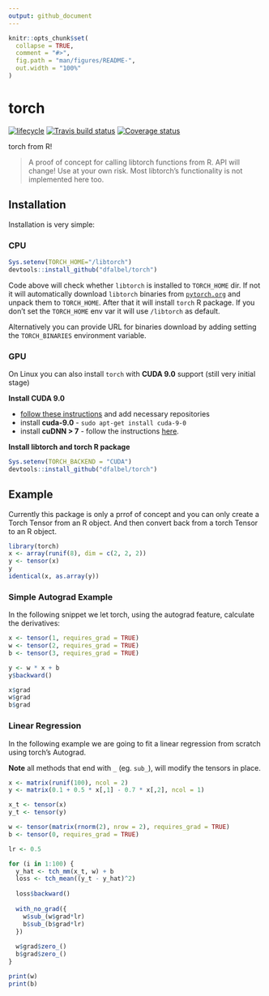 ```yaml
---
output: github_document
---
```

 
<!-- README.md is generated from README.Rmd. Please edit that file -->

```r
knitr::opts_chunk$set(
  collapse = TRUE,
  comment = "#>",
  fig.path = "man/figures/README-",
  out.width = "100%"
)
```

# torch

[![lifecycle](https://img.shields.io/badge/lifecycle-experimental-orange.svg)](https://www.tidyverse.org/lifecycle/#experimental)
[![Travis build
status](https://travis-ci.org/dfalbel/torch.svg?branch=master)](https://travis-ci.org/dfalbel/torch)
[![Coverage
status](https://codecov.io/gh/dfalbel/torch/branch/master/graph/badge.svg)](https://codecov.io/github/dfalbel/torch?branch=master)

torch from R\!

> A proof of concept for calling libtorch functions from R. API will
> change\! Use at your own risk. Most libtorch’s functionality is not
> implemented here too.

## Installation

Installation is very simple:

### CPU

```r
Sys.setenv(TORCH_HOME="/libtorch")
devtools::install_github("dfalbel/torch")
```

Code above will check whether `libtorch` is installed to `TORCH_HOME` dir. If not it will automatically download `libtorch` binaries from [`pytorch.org`](https://pytorch.org/) and unpack them to `TORCH_HOME`. After that it will install `torch` R package. If you don't set the `TORCH_HOME` env var it will use `/libtorch` as default.

Alternatively you can provide URL for binaries download by adding setting the `TORCH_BINARIES` environment variable.

### GPU

On Linux you can also install `torch` with **CUDA 9.0** support (still very initial stage)

**Install CUDA 9.0**

  - [follow these instructions](https://docs.nvidia.com/cuda/cuda-installation-guide-linux/index.html)
    and add necessary repositories
  - install **cuda-9.0** - `sudo apt-get install cuda-9-0`
  - install **cuDNN > 7** - follow the instructions [here](https://docs.nvidia.com/deeplearning/sdk/cudnn-install/index.html).

**Install libtorch and torch R package**

```r
Sys.setenv(TORCH_BACKEND = "CUDA")
devtools::install_github("dfalbel/torch")
```

## Example

Currently this package is only a prrof of concept and you can only create a Torch 
Tensor from an R object. And then convert back from a torch Tensor to an R object.

```r
library(torch)
x <- array(runif(8), dim = c(2, 2, 2))
y <- tensor(x)
y
identical(x, as.array(y))
```

### Simple Autograd Example

In the following snippet we let torch, using the autograd feature, calculate the derivatives:

```r
x <- tensor(1, requires_grad = TRUE)
w <- tensor(2, requires_grad = TRUE)
b <- tensor(3, requires_grad = TRUE)

y <- w * x + b
y$backward()

x$grad
w$grad
b$grad
```

### Linear Regression

In the following example we are going to fit a linear regression from scratch
using torch's Autograd. 

**Note** all methods that end with `_` (eg. `sub_`), will modify the tensors in 
place.

```r
x <- matrix(runif(100), ncol = 2)
y <- matrix(0.1 + 0.5 * x[,1] - 0.7 * x[,2], ncol = 1)

x_t <- tensor(x)
y_t <- tensor(y)

w <- tensor(matrix(rnorm(2), nrow = 2), requires_grad = TRUE)
b <- tensor(0, requires_grad = TRUE)

lr <- 0.5

for (i in 1:100) {
  y_hat <- tch_mm(x_t, w) + b
  loss <- tch_mean((y_t - y_hat)^2)
  
  loss$backward()
  
  with_no_grad({
    w$sub_(w$grad*lr)
    b$sub_(b$grad*lr)   
  })
  
  w$grad$zero_()
  b$grad$zero_()
}

print(w)
print(b) 
```

